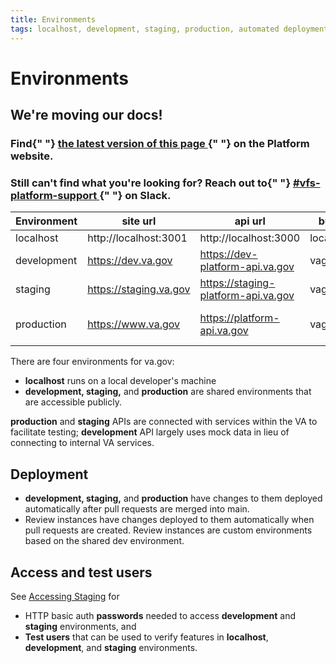 ```yaml
---
title: Environments
tags: localhost, development, staging, production, automated deployment
---
```


# Environments

<div class="deprecation-message">
  <h2>We're moving our docs!</h2>
  <h3>
    Find{" "}
    <a href="https://depo-platform-documentation.scrollhelp.site/developer-docs/Environment-URLs.1851392210.html">
      the latest version of this page
    </a>{" "}
    on the Platform website.
  </h3>
  <h3>
    Still can't find what you're looking for? Reach out to{" "}
    <a href="https://dsva.slack.com/archives/CBU0KDSB1">
      #vfs-platform-support
    </a>{" "}
    on Slack.
  </h3>
</div>

| Environment | site url               | api url                    | buildtype    | NODE_ENV   | Deployments            |
| ----------- | ---------------------- | -------------------------- | ------------ | ---------- | ---------------------- |
| localhost   | http://localhost:3001  | http://localhost:3000      | localhost    |            |                        |
| development | https://dev.va.gov     | https://dev-platform-api.va.gov     | vagovdev     |            | After a merge to main  |
| staging     | https://staging.va.gov | https://staging-platform-api.va.gov | vagovstaging | production | After a merge to main  |
| production  | https://www.va.gov     | https://platform-api.va.gov         | vagovprod    | production | Daily, Monday - Friday |

There are four environments for va.gov:

- **localhost** runs on a local developer's machine
- **development, staging,** and **production** are shared environments that are accessible publicly.

**production** and **staging** APIs are connected with services within the VA to facilitate testing; **development** API largely uses mock data in lieu of connecting to internal VA services.

## Deployment

- **development, staging,** and **production** have changes to them deployed automatically after pull requests are merged into main.
- Review instances have changes deployed to them automatically when pull requests are created. Review instances are custom environments based on the shared dev environment.

## Access and test users

See [Accessing Staging](https://github.com/department-of-veterans-affairs/va.gov-team-sensitive/blob/master/Administrative/accessing-staging.md) for

- HTTP basic auth **passwords** needed to access **development** and **staging** environments, and
- **Test users** that can be used to verify features in **localhost**, **development**, and **staging** environments.
